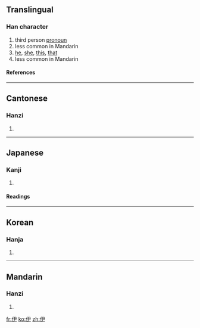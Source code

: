 ==Translingual==
===Han character===
{{Han char|rn=9|rad=人|as=04|sn=6|four=2725<sub>7</sub>|canj=人尸大 (OSK)}}
# third person [[pronoun]]
# less common in Mandarin
# [[he]], [[she]], [[this]], [[that]]
# less common in Mandarin
====References====
{{Han ref|kx=0095.150|dkj=00432|dj=0202.010|hdz=10126.090|uh=4F0A|ud=20234|bh=A5EC|bd=42476}}
----
==Cantonese==
===Hanzi===
{{yue-hanzi|jyut=|y=yi1}}
# {{defn|Cantonese}}
----
==Japanese==
===Kanji===
{{ja-kanji|grade=|rs=人04}}
# {{defn|Japanese}}
====Readings====
{{ja-readings|on=[[い]] (i)|kun=[[これ]] (kore), [[かれ]] (kare), [[ただ]] (tada)}}
----
==Korean==
===Hanja===
{{ko-hanja|hangeul=이|rv=i|mr=i}}
# {{defn|Korean}}
----
==Mandarin==
===Hanzi===
{{cmn-hanzi|pin=[[yī]] ([[yi1]])|wg=i<sup>1</sup>}}
# {{defn|Mandarin}}

[[fr:伊]]
[[ko:伊]]
[[zh:伊]]